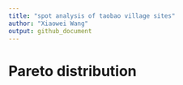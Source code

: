 ```yaml
---
title: "spot analysis of taobao village sites"
author: "Xiaowei Wang"
output: github_document
---
```


# Pareto distribution